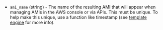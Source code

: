 <!-- Code generated from the comments of the AMIConfig struct in builder/common/ami_config.go; DO NOT EDIT MANUALLY -->

- `ami_name` (string) - The name of the resulting AMI that will appear when managing AMIs in the
  AWS console or via APIs. This must be unique. To help make this unique,
  use a function like timestamp (see [template
  engine](/docs/templates/legacy_json_templates/engine) for more info).

<!-- End of code generated from the comments of the AMIConfig struct in builder/common/ami_config.go; -->
